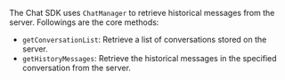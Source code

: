 <PlatformWrapper platform="web">

The Chat SDK uses `ChatManager` to retrieve historical messages from the server. Followings are the core methods:

- `getConversationList`: Retrieve a list of conversations stored on the server.
- `getHistoryMessages`: Retrieve the historical messages in the specified conversation from the server.

</PlatformWrapper>